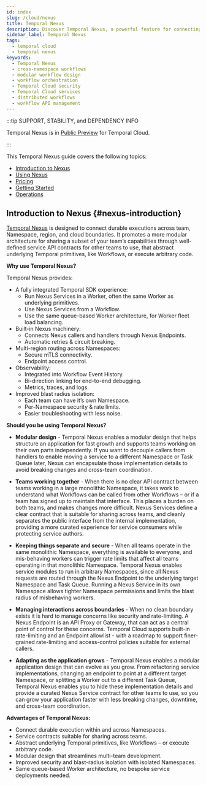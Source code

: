 ```yaml
---
id: index
slug: /cloud/nexus
title: Temporal Nexus
description: Discover Temporal Nexus, a powerful feature for connecting durable executions across team, namespace, region, and cloud boundaries. Nexus also enables each team to have their own namespace for improved security, troubleshooting, and blast radius isolation.
sidebar_label: Temporal Nexus 
tags:
  - temporal cloud
  - temporal nexus
keywords:
  - Temporal Nexus
  - cross-namespace workflows
  - modular workflow design
  - workflow orchestration
  - Temporal Cloud security
  - Temporal Cloud services
  - distributed workflows
  - workflow API management
---
```


:::tip SUPPORT, STABILITY, and DEPENDENCY INFO

Temporal Nexus is in [Public Preview](https://docs.temporal.io/evaluate/development-production-features/release-stages#public-preview) for Temporal Cloud.

:::

This Temporal Nexus guide covers the following topics:

- [Introduction to Nexus](#nexus-introduction)
- [Using Nexus](/cloud/nexus/using-nexus)
- [Pricing](/cloud/nexus/pricing)
- [Getting Started](/cloud/nexus/getting-started)
- [Operations](/cloud/nexus/operations)

## Introduction to Nexus {#nexus-introduction}

[Temporal Nexus](/nexus) is designed to connect durable executions across team, Namespace, region, and cloud boundaries.
It promotes a more modular architecture for sharing a subset of your team’s capabilities through well-defined service API contracts for other teams to use, that abstract underlying Temporal primitives, like Workflows, or execute arbitrary code.

**Why use Temporal Nexus?**

Temporal Nexus provides:

- A fully integrated Temporal SDK experience:
  - Run Nexus Services in a Worker, often the same Worker as underlying primitives.
  - Use Nexus Services from a Workflow.
  - Use the same queue-based Worker architecture, for Worker fleet load balancing.
- Built-in Nexus machinery:
  - Connects Nexus callers and handlers through Nexus Endpoints.
  - Automatic retries & circuit breaking.
- Multi-region routing across Namespaces:
  - Secure mTLS connectivity.
  - Endpoint access control.
- Observability:
  - Integrated into Workflow Event History.
  - Bi-direction linking for end-to-end debugging.
  - Metrics, traces, and logs.
- Improved blast radius isolation:
  - Each team can have it’s own Namespace.
  - Per-Namespace security & rate limits.
  - Easier troubleshooting with less noise.

**Should you be using Temporal Nexus?**

- **Modular design** \- Temporal Nexus enables a modular design that helps structure an application for fast growth and supports teams working on their own parts independently.
  If you want to decouple callers from handlers to enable moving a service to a different Namespace or Task Queue later, Nexus can encapsulate those implementation details to avoid breaking changes and cross-team coordination.

- **Teams working together** \- When there is no clear API contract between teams working in a large monolithic Namespace, it takes work to understand what Workflows can be called from other Workflows – or if a team has signed up to maintain that interface. This places a burden on both teams, and makes changes more difficult.
  Nexus Services define a clear contract that is suitable for sharing across teams, and cleanly separates the public interface from the internal implementation, providing a more curated experience for service consumers while protecting service authors.

- **Keeping things separate and secure** \- When all teams operate in the same monolithic Namespace, everything is available to everyone, and mis-behaving workers can trigger rate limits that affect all teams operating in that monolithic Namespace.
  Temporal Nexus enables service modules to run in arbitrary Namespaces, since all Nexus requests are routed through the Nexus Endpoint to the underlying target Namespace and Task Queue. Running a Nexus Service in its own Namespace allows tighter Namespace permissions and limits the blast radius of misbehaving workers.

- **Managing interactions across boundaries** \- When no clean boundary exists it is hard to manage concerns like security and rate-limiting.
  A Nexus Endpoint is an API Proxy or Gateway, that can act as a central point of control for these concerns.
  Temporal Cloud supports built-in rate-limiting and an Endpoint allowlist \- with a roadmap to support finer-grained rate-limiting and access-control policies suitable for external callers.

- **Adapting as the application grows** \- Temporal Nexus enables a modular application design that can evolve as you grow.
  From refactoring service implementations, changing an endpoint to point at a different target Namespace, or splitting a Worker out to a different Task Queue, Temporal Nexus enables you to hide these implementation details and provide a curated Nexus Service contract for other teams to use, so you can grow your application faster with less breaking changes, downtime, and cross-team coordination.

**Advantages of Temporal Nexus:**

- Connect durable execution within and across Namespaces.
- Service contracts suitable for sharing across teams.
- Abstract underlying Temporal primitives, like Workflows – or execute arbitrary code.
- Modular design that streamlines multi-team development.
- Improved security and blast-radius isolation with isolated Namespaces.
- Same queue-based Worker architecture, no bespoke service deployments needed.